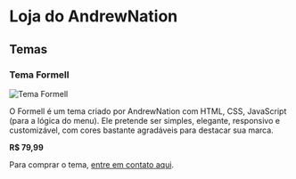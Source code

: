 # Loja do AndrewNation

## Temas

### Tema Formell

![Tema Formell](https://andrewnationdev.vercel.app/store/FormellTheme.png)

O Formell é um tema criado por AndrewNation com HTML, CSS, JavaScript (para a lógica do menu). Ele pretende ser simples, elegante, responsivo e customizável, com cores bastante agradáveis para destacar sua marca.

**R$ 79,99**

Para comprar o tema, [entre em contato aqui](mailto:andrewnationdev@gmail.com).